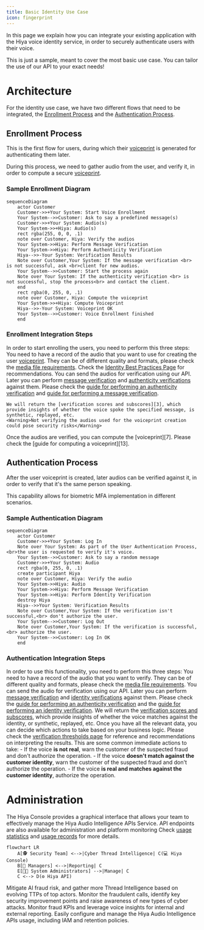 ```yaml
---
title: Basic Identity Use Case
icon: fingerprint
---
```


In this page we explain how you can integrate your existing application with 
the Hiya voice identity service, in order to securely authenticate users with their voice.

<Tip>This is just a sample, meant to cover the most basic use case. 
You can tailor the use of our API to your exact needs! </Tip>

# Architecture
For the identity use case, we have two different flows that need to be integrated, the [Enrollment Process][5] and the [Authentication Process][6].
## Enrollment Process
This is the first flow for users, during which their [voiceprint][7] is generated for authenticating them later.

During this process, we need to gather audio from the user, and verify it, in order to compute a secure [voiceprint][7].
### Sample Enrollment Diagram
```mermaid
sequenceDiagram
    actor Customer
    Customer->>+Your System: Start Voice Enrollment
    Your System-->>Customer: Ask to say a predefined message(s)
    Customer->>+Your System: Audio(s)
    Your System->>+Hiya: Audio(s)
    rect rgba(255, 0, 0, .1)
    note over Customer, Hiya: Verify the audios
    Your System->>Hiya: Perform Message Verification
    Your System->>Hiya: Perform Authenticity Verification
    Hiya-->>-Your System: Verification Results
    Note over Customer,Your System: If the message verification <br> is not successful, ask <br>client for new audios.
    Your System-->>Customer: Start the process again
    Note over Your System: If the authenticity verification <br> is not successful, stop the process<br> and contact the client.
    end
    rect rgba(0, 255, 0, .1)
    note over Customer, Hiya: Compute the voiceprint
    Your System->>+Hiya: Compute Voiceprint
    Hiya-->>-Your System: Voiceprint OK
    Your System-->>Customer: Voice Enrollment finished
    end
```
### Enrollment Integration Steps
In order to start enrolling the users, you need to perform this three steps:
<Steps>
  <Step title="Record the voice">
    You need to have a record of the audio that you want to use for creating the user [voiceprint][7]. 
    They can be of different quality and formats, please check the [media file requirements][1].
    <Tip>Check the [Identity Best Practices Page][8] for recommendations.</Tip>
  </Step>
  <Step title="Upload the audios and verify them">
    You can send the audios for verification using our API. Later you can perform [message verification][10] and [authenticity verifications][11] against them.
    Please check the [guide for performing an authenticity verification][2] and [guide for performing a message verification][13].

    We will return the [verification scores and subscores][3], which provide insights of whether the voice spoke the specified message, is synthetic, replayed, etc.
    <Warning>Not verifying the audios used for the voiceprint creation could pose security risks</Warning>
  </Step>
  <Step title="Compute the voiceprint">
    Once the audios are verified, you can compute the [voiceprint][7].
    Please check the [guide for computing a voiceprint][13].
  </Step>
</Steps>

## Authentication Process
After the user voiceprint is created, later audios can be verified against it, in order to verify that
it's the same person speaking.

This capability allows for biometric MFA implementation in different scenarios.
### Sample Authentication Diagram
```mermaid
sequenceDiagram
    actor Customer
    Customer->>+Your System: Log In
    Note over Your System: As part of the User Authentication Process,<br>the user is requested to verify it's voice.
    Your System-->>Customer: Ask to say a random message
    Customer->>+Your System: Audio
    rect rgba(0, 255, 0, .1)
    create participant Hiya
    note over Customer, Hiya: Verify the audio
    Your System->>Hiya: Audio
    Your System->>Hiya: Perform Message Verification
    Your System->>Hiya: Perform Identity Verification
    destroy Hiya
    Hiya-->>Your System: Verification Results
    Note over Customer,Your System: If the verification isn't successful,<br> don't authorize the user.
    Your System-->>Customer: Log Out
    Note over Customer,Your System: If the verification is successful,<br> authorize the user.
    Your System-->>Customer: Log In OK
    end
```
### Authentication Integration Steps
In order to use this functionality, you need to perform this three steps:
<Steps>
  <Step title="Record the voice">
    You need to have a record of the audio that you want to verify. 
    They can be of different quality and formats, please check the [media file requirements][1].
  </Step>
  <Step title="Upload the audio and verify them">
    You can send the audio for verification using our API. Later you can perform [message verification][10] and [identity verifications][15] against them.
    Please check the [guide for performing an authenticity verification][2] and the [guide for performing an identity verification][14].
    We will return the [verification scores and subscores][3], which provide insights of whether the voice matches against the identity, or synthetic, replayed, etc.
  </Step>
  <Step title="Use the insights">
    Once you have all the relevant data, you can decide which actions to take based on your business logic.
    Please check the [verification thresholds page][4] for reference and recommendations on interpreting the results.
    This are some common immediate actions to take:
    - If the voice **is not real**, warn the customer of the suspected fraud and don't authorize the operation.
    - If the voice **doesn't match against the customer identity**, warn the customer of the suspected fraud and don't authorize the operation.
    - If the voice **is real and matches against the customer identity**, authorize the operation.
  </Step>
</Steps>

# Administration
The Hiya Console provides a graphical interface that allows your team to 
effectively manage the Hiya Audio Intelligence APIs Service. API endpoints are also available for 
administration and platform monitoring 
<Tip>Check [usage statistics][16] and [usage records][17] for more details.</Tip>
```mermaid
flowchart LR
    A[🕵️ Security Team] <-->|Cyber Thread Intelligence| C(💻 Hiya Console)
    B[💼 Managers] <-->|Reporting| C
    E[👨‍💻 System Administrators] -->|Manage| C 
    C <--> D(⚙️ Hiya API)
```
<Card title="Security Team" icon="shield-halved">
Mitigate AI fraud risk, and gather more Thread Intelligence based on evolving TTPs of top actors.
Monitor the fraudulent calls, identify key security improvement points and raise awareness of new types of 
cyber attacks.
</Card>
<Card title="Managers" icon="briefcase">
Monitor fraud KPIs and leverage voice insights for internal and external reporting.
</Card>
<Card title="System Administrators" icon="computer">
Easily configure and manage the Hiya Audio Intelligence APIs usage, including IAM and retention policies.
</Card>

[1]: /api-reference/voice-samples/requirements
[2]: /guides/perform-a-verification/authenticity
[3]: /api-reference/verifications/scores
[4]: /api-reference/verifications/thresholds
[5]: /use-cases/identity/basic-identity-use-case#enrollment-process
[6]: /use-cases/identity/basic-identity-use-case#authentication-process
[7]: /api-reference/voiceprints/overview
[8]: /use-cases/identity/identity-best-practices
[9]: /guides/create-an-identity
[10]: /api-reference/message-verifications/overview
[11]: /api-reference/authenticity-verifications/overview
[12]: /guides/compute-a-voiceprint
[13]: /guides/perform-a-verification/message
[14]: /guides/perform-a-verification/identity
[15]: /api-reference/identity-verifications/overview
[16]: /api-reference/usage-statistics/overview
[17]: /api-reference/usage-records/overview
